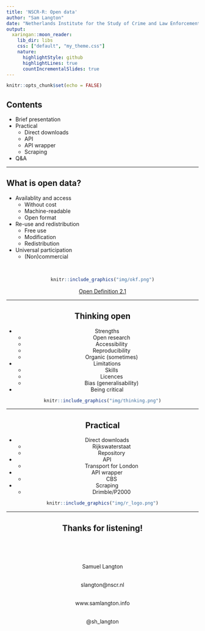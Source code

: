 ```yaml
---
title: 'NSCR-R: Open data'
author: "Sam Langton"
date: "Netherlands Institute for the Study of Crime and Law Enforcement" 
output:
  xaringan::moon_reader:
    lib_dir: libs
    css: ["default", "my_theme.css"]
    nature:
      highlightStyle: github
      highlightLines: true  
      countIncrementalSlides: true
---
```


```r
knitr::opts_chunk$set(echo = FALSE)
```

## Contents

- Brief presentation
- Practical
  - Direct downloads
  - API
  - API wrapper
  - Scraping
- Q&A

---

## What is open data?

- Availablity and access
  - Without cost
  - Machine-readable
  - Open format
- Re-use and redistribution
  - Free use
  - Modification
  - Redistribution
- Universal participation
  - (Non)commercial

<br>

<center>

```r
knitr::include_graphics("img/okf.png")
```

<center>

[Open Definition 2.1](https://opendefinition.org/od/2.1/en/)

---

## Thinking open

- Strengths
  - Open research
  - Accessibility
  - Reproducibility
  - Organic (sometimes)
- Limitations
  - Skills
  - Licences
  - Bias (generalisability)
- Being critical


<center>

```r
knitr::include_graphics("img/thinking.png")
```

</center>


---

## Practical

- Direct downloads
  - Rijkswaterstaat
  - Repository
- API
  - Transport for London
- API wrapper
  - CBS
- Scraping
  - Drimble/P2000

<center>

```r
knitr::include_graphics("img/r_logo.png")
```

</center>

---

## Thanks for listening!

<br>

<br>

<center>

Samuel Langton <br> <br>

slangton@nscr.nl <br> <br>

www.samlangton.info <br> <br>

@sh_langton <br> <br> <br>

